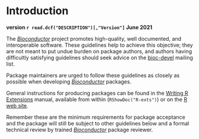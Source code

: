 # Introduction {#intro}

**version `r read.dcf("DESCRIPTION")[,"Version"]` June 2021**

The [_Bioconductor_](https://bioconductor.org/) project promotes high-quality, well documented, and interoperable software. These guidelines help to achieve this objective; they are not meant to put undue burden on package authors, and authors having difficultly satisfying guidelines should seek advice on the [bioc-devel](https://bioconductor.org/help/support/) mailing list.

Package maintainers are urged to follow these guidelines as closely as possible when developing [_Bioconductor_](https://bioconductor.org/) packages.

General instructions for producing packages can be found in the [Writing R Extensions](https://cran.r-project.org/doc/manuals/R-exts.html) manual, available from within <i class="fab fa-r-project"></i> (`RShowDoc("R-exts")`) or on the [R web site](http://cran.fhcrc.org/manuals.html).

Remember these are the minimum requirements for package acceptance and the package will still be subject to other guidelines below and a formal technical review by trained [_Bioconductor_](https://bioconductor.org/) package reviewer.
